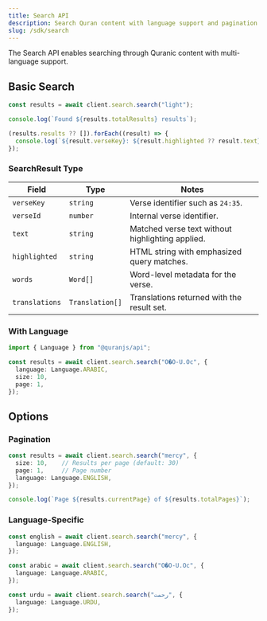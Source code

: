 ```yaml
---
title: Search API
description: Search Quran content with language support and pagination.
slug: /sdk/search
---
```


The Search API enables searching through Quranic content with multi-language support.

## Basic Search

```ts
const results = await client.search.search("light");

console.log(`Found ${results.totalResults} results`);

(results.results ?? []).forEach((result) => {
  console.log(`${result.verseKey}: ${result.highlighted ?? result.text}`);
});
```

### SearchResult Type

| Field | Type | Notes |
| --- | --- | --- |
| `verseKey` | `string` | Verse identifier such as `24:35`. |
| `verseId` | `number` | Internal verse identifier. |
| `text` | `string` | Matched verse text without highlighting applied. |
| `highlighted` | `string` | HTML string with emphasized query matches. |
| `words` | `Word[]` | Word-level metadata for the verse. |
| `translations` | `Translation[]` | Translations returned with the result set. |

### With Language

```ts
import { Language } from "@quranjs/api";

const results = await client.search.search("O�O-U.Oc", {
  language: Language.ARABIC,
  size: 10,
  page: 1,
});
```

## Options

### Pagination

```ts
const results = await client.search.search("mercy", {
  size: 10,    // Results per page (default: 30)
  page: 1,     // Page number
  language: Language.ENGLISH,
});

console.log(`Page ${results.currentPage} of ${results.totalPages}`);
```

### Language-Specific

```ts
const english = await client.search.search("mercy", {
  language: Language.ENGLISH,
});

const arabic = await client.search.search("O�O-U.Oc", {
  language: Language.ARABIC,
});

const urdu = await client.search.search("رحمت", {
  language: Language.URDU,
});
```
